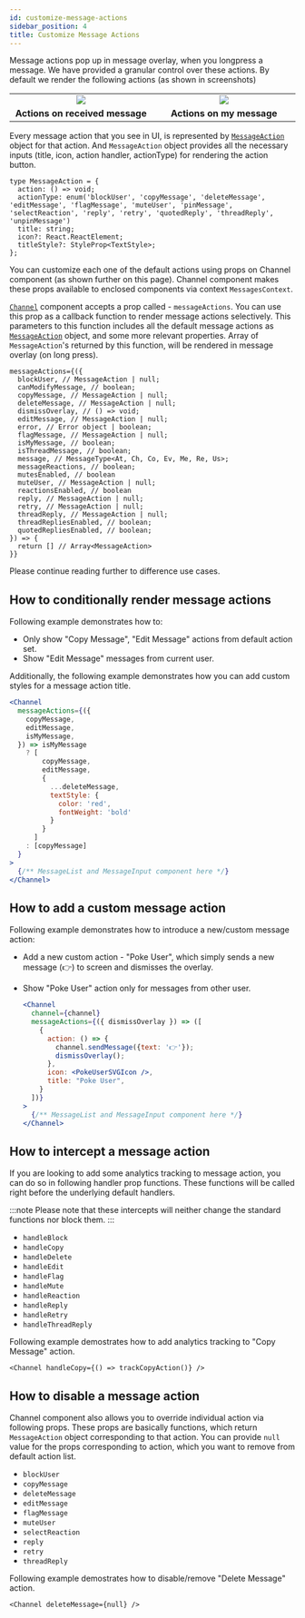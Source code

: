 ```yaml
---
id: customize-message-actions
sidebar_position: 4
title: Customize Message Actions
---
```



Message actions pop up in message overlay, when you longpress a message. We have provided a granular control over these actions.
By default we render the following actions (as shown in screenshots)

<table>
  <tr>
    <td align='center' width="33%"><img src={messageActions}/></td>
    <td align='center' width="33%"><img src={myMessageActions}/></td>
  </tr>
  <tr></tr>
  <tr>
    <td align='center'><strong>Actions on received message</strong></td>
    <td align='center'><strong>Actions on my message</strong></td>
  </tr>
</table>

Every message action that you see in UI, is represented by [`MessageAction`](../object-types/message_action.mdx) object for that action. And `MessageAction` object provides all the necessary inputs (title, icon, action handler, actionType) for rendering the action button.

```tsx
type MessageAction = {
  action: () => void;
  actionType: enum('blockUser', 'copyMessage', 'deleteMessage', 'editMessage', 'flagMessage', 'muteUser', 'pinMessage', 'selectReaction', 'reply', 'retry', 'quotedReply', 'threadReply', 'unpinMessage')
  title: string;
  icon?: React.ReactElement;
  titleStyle?: StyleProp<TextStyle>;
};
```

You can customize each one of the default actions using props on Channel component (as shown further on this page). Channel component makes these props available to enclosed components via context `MessagesContext`.

[`Channel`](../) component accepts a prop called - `messageActions`. You can use this prop as a callback function to render message actions selectively.
This parameters to this function includes all the default message actions as [`MessageAction`](../object-types/message_action.mdx) object, and some more relevant properties. Array of `MessageAction`'s returned by this function, will be rendered in message overlay (on long press).

```tsx
messageActions={({
  blockUser, // MessageAction | null;
  canModifyMessage, // boolean;
  copyMessage, // MessageAction | null;
  deleteMessage, // MessageAction | null;
  dismissOverlay, // () => void;
  editMessage, // MessageAction | null;
  error, // Error object | boolean;
  flagMessage, // MessageAction | null;
  isMyMessage, // boolean;
  isThreadMessage, // boolean;
  message, // MessageType<At, Ch, Co, Ev, Me, Re, Us>;
  messageReactions, // boolean;
  mutesEnabled, // boolean
  muteUser, // MessageAction | null;
  reactionsEnabled, // boolean
  reply, // MessageAction | null;
  retry, // MessageAction | null;
  threadReply, // MessageAction | null;
  threadRepliesEnabled, // boolean;
  quotedRepliesEnabled, // boolean;
}) => {
  return [] // Array<MessageAction>
}}
```

Please continue reading further to difference use cases.

## How to conditionally render message actions

Following example demonstrates how to:
- Only show "Copy Message", "Edit Message" actions from default action set.
- Show "Edit Message" messages from current user.

Additionally, the following example demonstrates how you can add custom styles for a message action title.

  ```jsx
  <Channel
    messageActions={({
      copyMessage,
      editMessage,
      isMyMessage,
    }) => isMyMessage
      ? [
          copyMessage,
          editMessage,
          {
            ...deleteMessage,
            textStyle: {
              color: 'red',
              fontWeight: 'bold'
            }
          }
        ]
      : [copyMessage]
    }
  >
    {/** MessageList and MessageInput component here */}
  </Channel>
  ```

## How to add a custom message action

Following example demonstrates how to introduce a new/custom message action:

- Add a new custom action - "Poke User", which simply sends a new message (👉) to screen and dismisses the overlay.
- Show "Poke User" action only for messages from other user.

  ```jsx
  <Channel
    channel={channel}
    messageActions={({ dismissOverlay }) => ([
      {
        action: () => {
          channel.sendMessage({text: '👉'});
          dismissOverlay();
        },
        icon: <PokeUserSVGIcon />,
        title: "Poke User",
      }
    ])}
  >
    {/** MessageList and MessageInput component here */}
  </Channel>
  ```

## How to intercept a message action

If you are looking to add some analytics tracking to message action, you can do so in following handler prop functions. 
These functions will be called right before the underlying default handlers.

:::note
Please note that these intercepts will neither change the standard functions nor block them.
:::

- `handleBlock`
- `handleCopy`
- `handleDelete`
- `handleEdit`
- `handleFlag`
- `handleMute`
- `handleReaction`
- `handleReply`
- `handleRetry`
- `handleThreadReply`

Following example demostrates how to add analytics tracking to "Copy Message" action.

```tsx
<Channel handleCopy={() => trackCopyAction()} />
```

## How to disable a message action

Channel component also allows you to override individual action via following props. These props are basically functions, which return `MessageAction` object corresponding to that action.
You can provide `null` value for the props corresponding to action, which you want to remove from default action list.

- `blockUser`
- `copyMessage`
- `deleteMessage`
- `editMessage`
- `flagMessage`
- `muteUser`
- `selectReaction`
- `reply`
- `retry`
- `threadReply`

<!-- With the exception of `selectReaction`, all of the functions are provided the `message` (as parameter) they are called on and must return a `MessageAction` for use in the context menu. `selectReaction` is also provided the `message` but should return an async function that takes a `reactionType`. This is called with the selected reaction type when a reaction is selected in the context menu. -->

Following example demostrates how to disable/remove "Delete Message" action.

```tsx
<Channel deleteMessage={null} />
```
